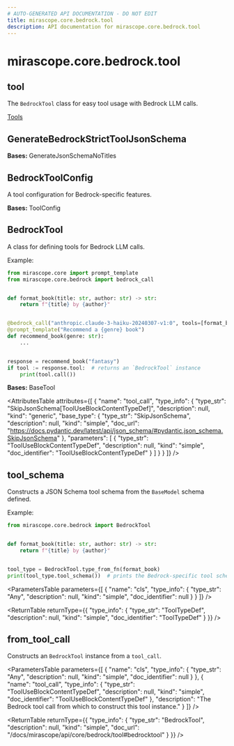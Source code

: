 ```yaml
---
# AUTO-GENERATED API DOCUMENTATION - DO NOT EDIT
title: mirascope.core.bedrock.tool
description: API documentation for mirascope.core.bedrock.tool
---
```


# mirascope.core.bedrock.tool

## <ApiType type="Module" path="core/bedrock/tool" symbolName="tool" /> tool

The `BedrockTool` class for easy tool usage with Bedrock LLM calls.

<Info title="Usage">

[Tools](/docs/mirascope/learn/tools)

</Info>

## <ApiType type="Class" path="core/bedrock/tool" symbolName="GenerateBedrockStrictToolJsonSchema" /> GenerateBedrockStrictToolJsonSchema

**Bases:** GenerateJsonSchemaNoTitles


## <ApiType type="Class" path="core/bedrock/tool" symbolName="BedrockToolConfig" /> BedrockToolConfig

A tool configuration for Bedrock-specific features.

**Bases:** ToolConfig


## <ApiType type="Class" path="core/bedrock/tool" symbolName="BedrockTool" /> BedrockTool

A class for defining tools for Bedrock LLM calls.

Example:

```python
from mirascope.core import prompt_template
from mirascope.core.bedrock import bedrock_call


def format_book(title: str, author: str) -> str:
    return f"{title} by {author}"


@bedrock_call("anthropic.claude-3-haiku-20240307-v1:0", tools=[format_book])
@prompt_template("Recommend a {genre} book")
def recommend_book(genre: str):
    ...


response = recommend_book("fantasy")
if tool := response.tool:  # returns an `BedrockTool` instance
    print(tool.call())
```

**Bases:** BaseTool

<AttributesTable
  attributes={[
  {
    "name": "tool_call",
    "type_info": {
      "type_str": "SkipJsonSchema[ToolUseBlockContentTypeDef]",
      "description": null,
      "kind": "generic",
      "base_type": {
        "type_str": "SkipJsonSchema",
        "description": null,
        "kind": "simple",
        "doc_url": "https://docs.pydantic.dev/latest/api/json_schema/#pydantic.json_schema.SkipJsonSchema"
      },
      "parameters": [
        {
          "type_str": "ToolUseBlockContentTypeDef",
          "description": null,
          "kind": "simple",
          "doc_identifier": "ToolUseBlockContentTypeDef"
        }
      ]
    }
  }
]}
/>

## <ApiType type="Function" path="core/bedrock/tool" symbolName="tool_schema" /> tool_schema

Constructs a JSON Schema tool schema from the `BaseModel` schema defined.

Example:
```python
from mirascope.core.bedrock import BedrockTool


def format_book(title: str, author: str) -> str:
    return f"{title} by {author}"


tool_type = BedrockTool.type_from_fn(format_book)
print(tool_type.tool_schema())  # prints the Bedrock-specific tool schema
```

<ParametersTable
  parameters={[
  {
    "name": "cls",
    "type_info": {
      "type_str": "Any",
      "description": null,
      "kind": "simple",
      "doc_identifier": null
    }
  }
]}
/>

<ReturnTable
  returnType={{
  "type_info": {
    "type_str": "ToolTypeDef",
    "description": null,
    "kind": "simple",
    "doc_identifier": "ToolTypeDef"
  }
}}
/>


## <ApiType type="Function" path="core/bedrock/tool" symbolName="from_tool_call" /> from_tool_call

Constructs an `BedrockTool` instance from a `tool_call`.

<ParametersTable
  parameters={[
  {
    "name": "cls",
    "type_info": {
      "type_str": "Any",
      "description": null,
      "kind": "simple",
      "doc_identifier": null
    }
  },
  {
    "name": "tool_call",
    "type_info": {
      "type_str": "ToolUseBlockContentTypeDef",
      "description": null,
      "kind": "simple",
      "doc_identifier": "ToolUseBlockContentTypeDef"
    },
    "description": "The Bedrock tool call from which to construct this tool instance."
  }
]}
/>

<ReturnTable
  returnType={{
  "type_info": {
    "type_str": "BedrockTool",
    "description": null,
    "kind": "simple",
    "doc_url": "/docs/mirascope/api/core/bedrock/tool#bedrocktool"
  }
}}
/>




